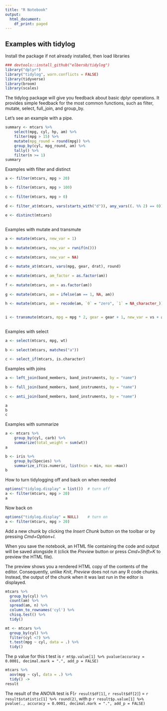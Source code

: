 ```yaml
---
title: "R Notebook"
output:
  html_document:
    df_print: paged
---
```


## Examples with tidylog

Install the package if not already installed,
then load libraries

```r
### devtools::install_github("elbersb/tidylog")
library("dplyr")
library("tidylog", warn.conflicts = FALSE)
library(tidyverse)
library(broom)
library(scales)
```

The tidylog package will give you feedback about basic dplyr operations.
It provides simple feedback for the most common functions, such as filter, mutate, select, full_join, and group_by.

Let's see an example with a pipe.

```r
summary <- mtcars %>%
    select(mpg, cyl, hp, am) %>%
    filter(mpg > 15) %>%
    mutate(mpg_round = round(mpg)) %>%
    group_by(cyl, mpg_round, am) %>%
    tally() %>%
    filter(n >= 1)
summary
```

Examples with filter and distinct

```r
a <- filter(mtcars, mpg > 20)

b <- filter(mtcars, mpg > 100)
 
c <- filter(mtcars, mpg > 0)
 
d <- filter_at(mtcars, vars(starts_with("d")), any_vars((. %% 2) == 0))
 
e <- distinct(mtcars)
 
```

Examples with mutate and transmute

```r
a <- mutate(mtcars, new_var = 1)
 
b <- mutate(mtcars, new_var = runif(n()))
 
c <- mutate(mtcars, new_var = NA)
 
d <- mutate_at(mtcars, vars(mpg, gear, drat), round)
 
e <- mutate(mtcars, am_factor = as.factor(am))
 
f <- mutate(mtcars, am = as.factor(am))
 
g <- mutate(mtcars, am = ifelse(am == 1, NA, am))
 
h <- mutate(mtcars, am = recode(am, `0` = "zero", `1` = NA_character_))
 

i <- transmute(mtcars, mpg = mpg * 2, gear = gear + 1, new_var = vs + am)
 
```

Examples with select

```r
a <- select(mtcars, mpg, wt)
 
b <- select(mtcars, matches("a"))
 
c <- select_if(mtcars, is.character)
```

Examples with joins

```r
a <- left_join(band_members, band_instruments, by = "name")
 
b <- full_join(band_members, band_instruments, by = "name")
 
c <- anti_join(band_members, band_instruments, by = "name")

a
b
c

```

Examples with summarize

```r
a <- mtcars %>%
    group_by(cyl, carb) %>%
    summarize(total_weight = sum(wt))
a

b <- iris %>%
    group_by(Species) %>%
    summarize_if(is.numeric, list(min = min, max =max))
b
```

How to turn tidylogging off and back on when needed

```r
options("tidylog.display" = list())  # turn off
a <- filter(mtcars, mpg > 20)
a
```

Now back on

```r
options("tidylog.display" = NULL)    # turn on
a <- filter(mtcars, mpg > 20)
```

Add a new chunk by clicking the *Insert Chunk* button on the toolbar or by pressing *Cmd+Option+I*.

When you save the notebook, an HTML file containing the code and output will be saved alongside it (click the *Preview* button or press *Cmd+Shift+K* to preview the HTML file). 

The preview shows you a rendered HTML copy of the contents of the editor. Consequently, unlike *Knit*, *Preview* does not run any R code chunks. Instead, the output of the chunk when it was last run in the editor is displayed.

```r
mtcars %>% 
  group_by(cyl) %>% 
  count(am) %>% 
  spread(am, n) %>% 
  column_to_rownames('cyl') %>% 
  chisq.test() %>% 
  tidy() 
```

```r
mt <- mtcars %>% 
  group_by(cyl) %>% 
  filter(cyl <7) %>% 
  t.test(mpg ~ cyl, data = .) %>% 
  tidy() 
```

The p value for this t test is `r mt$p.value[1] %>% pvalue(accuracy = 0.0001, decimal.mark = ".", add_p = FALSE)`


```r
mtcars %>% 
  aov(mpg ~ cyl, data = .) %>% 
  tidy() ->
result
```


The result of the ANOVA test is F(`r result$df[1]`, `r result$df[2]`) = `r result$statistic[1] %>% round(2)`, with p `r result$p.value[1] %>% pvalue(., accuracy = 0.0001, decimal.mark = ".", add_p = FALSE)` 
